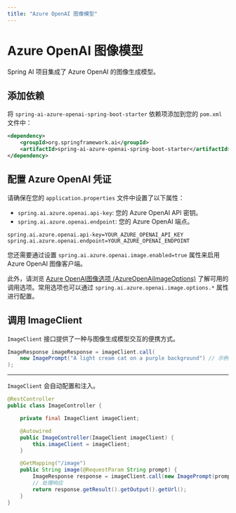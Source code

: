 ```yaml
---
title: "Azure OpenAI 图像模型"
---
```


# Azure OpenAI 图像模型

Spring AI 项目集成了 Azure OpenAI 的图像生成模型。

## 添加依赖

将 `spring-ai-azure-openai-spring-boot-starter` 依赖项添加到您的 `pom.xml` 文件中：

```xml
<dependency>
    <groupId>org.springframework.ai</groupId>
    <artifactId>spring-ai-azure-openai-spring-boot-starter</artifactId>
</dependency>
```

## 配置 Azure OpenAI 凭证

请确保在您的 `application.properties` 文件中设置了以下属性：

- `spring.ai.azure.openai.api-key`: 您的 Azure OpenAI API 密钥。
- `spring.ai.azure.openai.endpoint`: 您的 Azure OpenAI 端点。

```properties
spring.ai.azure.openai.api-key=YOUR_AZURE_OPENAI_API_KEY
spring.ai.azure.openai.endpoint=YOUR_AZURE_OPENAI_ENDPOINT
```

您还需要通过设置 `spring.ai.azure.openai.image.enabled=true` 属性来启用 Azure OpenAI 图像客户端。

此外，请浏览 [Azure OpenAI图像选项 (AzureOpenAiImageOptions)](https://github.com/spring-projects/spring-ai/blob/main/models/spring-ai-azure-openai/src/main/java/org/springframework/ai/azure/openai/AzureOpenAiImageOptions.java) 了解可用的调用选项。常用选项也可以通过 `spring.ai.azure.openai.image.options.*` 属性进行配置。

## 调用 ImageClient

`ImageClient` 接口提供了一种与图像生成模型交互的便携方式。

```java
ImageResponse imageResponse = imageClient.call(
    new ImagePrompt("A light cream cat on a purple background") // 示例提示内容通常保留英文
);
```
---

`ImageClient` 会自动配置和注入。

```java
@RestController
public class ImageController {

    private final ImageClient imageClient;

    @Autowired
    public ImageController(ImageClient imageClient) {
        this.imageClient = imageClient;
    }

    @GetMapping("/image")
    public String image(@RequestParam String prompt) {
        ImageResponse response = imageClient.call(new ImagePrompt(prompt));
        // 处理响应
        return response.getResult().getOutput().getUrl();
    }
} 